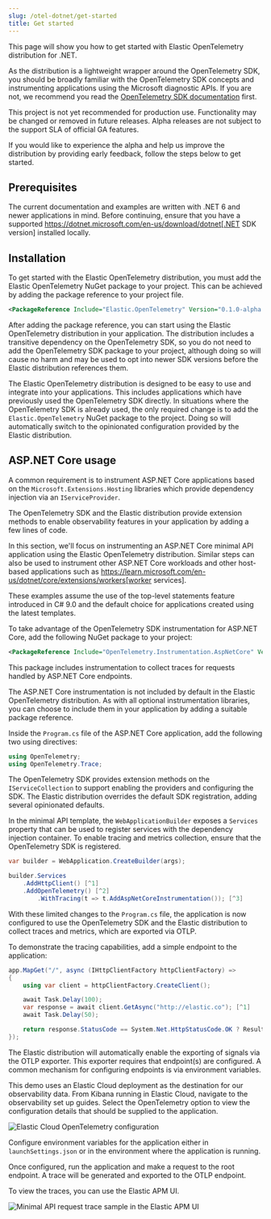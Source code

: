 ```yaml
---
slug: /otel-dotnet/get-started
title: Get started
---
```


This page will show you how to get started with Elastic OpenTelemetry distribution for .NET.

As the distribution is a lightweight wrapper around the OpenTelemetry SDK, you should be broadly
familiar with the OpenTelemetry SDK concepts and instrumenting applications using the Microsoft
diagnostic APIs. If you are not, we recommend you read the
[OpenTelemetry SDK documentation](https://opentelemetry.io/docs/languages/net) first.

<DocCallOut color="warning" title="Alpha release">
  This project is not yet recommended for production use.
  Functionality may be changed or removed in future releases.
  Alpha releases are not subject to the support SLA of official GA features.

  If you would like to experience the alpha and help us improve the distribution by providing
  early feedback, follow the steps below to get started.
</DocCallOut>

## Prerequisites

The current documentation and examples are written with .NET 6 and newer applications in mind.
Before continuing, ensure that you have a supported
https://dotnet.microsoft.com/en-us/download/dotnet[.NET SDK version] installed locally.

## Installation

To get started with the Elastic OpenTelemetry distribution, you must add the Elastic OpenTelemetry
NuGet package to your project. This can be achieved by adding the package reference to your project file.

```xml
<PackageReference Include="Elastic.OpenTelemetry" Version="0.1.0-alpha.1" />
```

After adding the package reference, you can start using the Elastic OpenTelemetry distribution
in your application. The distribution includes a transitive dependency on the OpenTelemetry SDK,
so you do not need to add the OpenTelemetry SDK package to your project, although doing so will
cause no harm and may be used to opt into newer SDK versions before the Elastic distribution
references them.

The Elastic OpenTelemetry distribution is designed to be easy to use and integrate into your
applications. This includes applications which have previously used the OpenTelemetry SDK directly.
In situations where the OpenTelemetry SDK is already used, the only required change is
to add the `Elastic.OpenTelemetry` NuGet package to the project. Doing so will automatically
switch to the opinionated configuration provided by the Elastic distribution.

## ASP.NET Core usage

A common requirement is to instrument ASP.NET Core applications based on the `Microsoft.Extensions.Hosting`
libraries which provide dependency injection via an `IServiceProvider`.

The OpenTelemetry SDK and the Elastic distribution provide extension methods to enable observability
features in your application by adding a few lines of code.

In this section, we'll focus on instrumenting an ASP.NET Core minimal API application using the Elastic
OpenTelemetry distribution. Similar steps can also be used to instrument other ASP.NET Core workloads
and other host-based applications such as https://learn.microsoft.com/en-us/dotnet/core/extensions/workers[worker services].

<DocCallOut title="Note">
	These examples assume the use of the top-level statements feature introduced in C# 9.0 and the
	default choice for applications created using the latest templates.
</DocCallOut>

To take advantage of the OpenTelemetry SDK instrumentation for ASP.NET Core, add the following
NuGet package to your project:

```xml
<PackageReference Include="OpenTelemetry.Instrumentation.AspNetCore" Version="1.7.0" />
```

This package includes instrumentation to collect traces for requests handled by ASP.NET Core endpoints.

<DocCallOut title="Note">
	The ASP.NET Core instrumentation is not included by default in the Elastic OpenTelemetry distribution.
	As with all optional instrumentation libraries, you can choose to include them in your application by
	adding a suitable package reference.
</DocCallOut>

Inside the `Program.cs` file of the ASP.NET Core application, add the following two using directives:

```csharp
using OpenTelemetry;
using OpenTelemetry.Trace;
```

The OpenTelemetry SDK provides extension methods on the `IServiceCollection` to support enabling the
providers and configuring the SDK. The Elastic distribution overrides the default SDK registration,
adding several opinionated defaults.

In the minimal API template, the `WebApplicationBuilder` exposes a `Services` property that can be used
to register services with the dependency injection container. To enable tracing and metrics collection,
ensure that the OpenTelemetry SDK is registered.

```csharp
var builder = WebApplication.CreateBuilder(args);

builder.Services
	.AddHttpClient() [^1]
	.AddOpenTelemetry() [^2]
		.WithTracing(t => t.AddAspNetCoreInstrumentation()); [^3]
```
[^1]: The `AddHttpClient` method registers the `IHttpClientFactory` service with the dependency
injection container. This is NOT required to enable OpenTelemetry, but the example endpoint will use it to
send an HTTP request.
[^2]: The `AddOpenTelemetry` method registers the OpenTelemetry SDK with the dependency injection
container. When available, the Elastic distribution will override this to add opinionated defaults.
[^3]: Configure tracing to instrument requests handled by ASP.NET Core.

With these limited changes to the `Program.cs` file, the application is now configured to use the
OpenTelemetry SDK and the Elastic distribution to collect traces and metrics, which are exported via
OTLP.

To demonstrate the tracing capabilities, add a simple endpoint to the application:

```csharp
app.MapGet("/", async (IHttpClientFactory httpClientFactory) =>
{
	using var client = httpClientFactory.CreateClient();

	await Task.Delay(100);
	var response = await client.GetAsync("http://elastic.co"); [^1]
	await Task.Delay(50);

	return response.StatusCode == System.Net.HttpStatusCode.OK ? Results.Ok() : Results.StatusCode(500);
});
```
[^1]: Using this URL will require two redirects, allowing us to see multiple spans in the trace.

The Elastic distribution will automatically enable the exporting of signals via the OTLP exporter. This
exporter requires that endpoint(s) are configured. A common mechanism for configuring endpoints is
via environment variables.

This demo uses an Elastic Cloud deployment as the destination for our observability data. From Kibana
running in Elastic Cloud, navigate to the observability set up guides. Select the OpenTelemetry option
to view the configuration details that should be supplied to the application.

![Elastic Cloud OpenTelemetry configuration](./images/elastic-cloud-opentelemetry-configuration.png)

Configure environment variables for the application either in `launchSettings.json` or in the environment
where the application is running.

Once configured, run the application and make a request to the root endpoint. A trace will be generated
and exported to the OTLP endpoint.

To view the traces, you can use the Elastic APM UI.

![Minimal API request trace sample in the Elastic APM UI](./images/trace-sample-minimal-api.png)